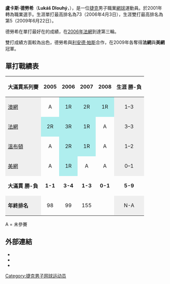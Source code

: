 {{Infobox 网球
|姓名=Lukáš Dlouhý
|image=[[File:Dlouhy_RG13_(5)_(9381317939).jpg|200px]]
|国籍={{flagicon|CZE}}[[捷克|捷克]]
|生年=1983年
|生日=4月9日
|出生地=[[捷克|捷克]]Písek
|居住地={{flagicon|MON}} [[蒙地卡羅|蒙地卡羅]]
|身高=185
|体重=88
|持拍手=右
|反拍=雙手
|转职业年=2001年
|球拍=
|球衣=
|球鞋=
|单打最高排名=73（2006年4月3日）
|双打最高排名=5（2009年6月22日）
|现单打排名=
|现双打排名=
|单打冠军头衔=0
|双打冠军头衔=7
|职业战绩=
|奖金=2,175,209 [[美元|美元]]
|澳网最好成绩=第二輪（2007）
|法网最好成绩=第三輪（2006）
|温网最好成绩=第二輪（2006）
|美网最好成绩=第一輪（2006）
|澳網雙打最好成績=四強（2009）
|法網雙打最好成績='''冠軍'''（2009）
|溫網雙打最好成績=四強（2008）
|美網雙打最好成績='''冠軍'''（2009）
|大满贯个数=2個（雙打2個）
|奥运会最好成绩=
}}
'''盧卡斯·德勞希'''（'''Lukáš Dlouhý'''，{{bd|1983年|4月9日}}），是一位[[捷克|捷克]]男子職業[[網球|網球]]運動員。於2001年轉為職業選手。生涯單打最高排名為73（2006年4月3日），生涯雙打最高排名為第5（2009年6月22日）。

德勞希在單打最好在的成績，在[[2006年法國網球公開賽男子單打比賽|2006年法網]]到達第三輪。

雙打成績方面較為出色，德勞希與[[利安德·帕斯|利安德·帕斯]]合作，在2009年各奪得'''法網'''與'''美網'''冠軍。

==單打戰績表==
{| class="wikitable"
|-
!大滿貫系列賽 !! 2005 !! 2006 !! 2007 !! 2008 !! 生涯 勝-負
|-
|style="background:#EFEFEF;"| [[澳網|澳網]]
|align="center"|A
|align="center" style="background:#afeeee;"|1R
|align="center" style="background:#afeeee;"|2R
|align="center" style="background:#afeeee;"|1R
|align="center" style="background:#EFEFEF;"|1–3
|-
|style="background:#EFEFEF;"|[[法網|法網]]
|align="center" style="background:#afeeee;"|2R
|align="center" style="background:#afeeee;"|3R
|align="center" style="background:#afeeee;"|1R
|align="center"|A
|align="center" style="background:#EFEFEF;"|3–3
|-
|style="background:#EFEFEF;"|[[溫布頓|溫布頓]]
|align="center"|A
|align="center" style="background:#afeeee;"|2R
|align="center" style="background:#afeeee;"|1R
|align="center"|A
|align="center" style="background:#EFEFEF;"|1–2
|-
|style="background:#EFEFEF;"|[[美網|美網]]
|align="center"|A
|align="center" style="background:#afeeee;"|1R
|align="center"|A
|align="center"|A
|align="center" style="background:#EFEFEF;"|0–1
|-bgcolor="#efefef"
|'''大滿貫 勝-負'''
|align="center"|'''1-1'''
|align="center"|'''3-4'''
|align="center"|'''1-3'''
|align="center"|'''0-1'''
|align="center"|'''5-9'''
|-
|style="background:#EFEFEF;"|'''年終排名'''
|align="center" |98
|align="center" |99
|align="center" |155
|
|align="center" style="background:#EFEFEF;"|N-A
|}
A = 未參賽

==外部連結==
* {{ATP|id=D487}}
* {{ITF Profile|id=30019702}}
* {{DavisCupplayerlink|id=30019702}}

{{Authority control}}
{{DEFAULTSORT:Dlouhy, Lukas}}
[[Category:捷克男子网球运动员|Category:捷克男子网球运动员]]